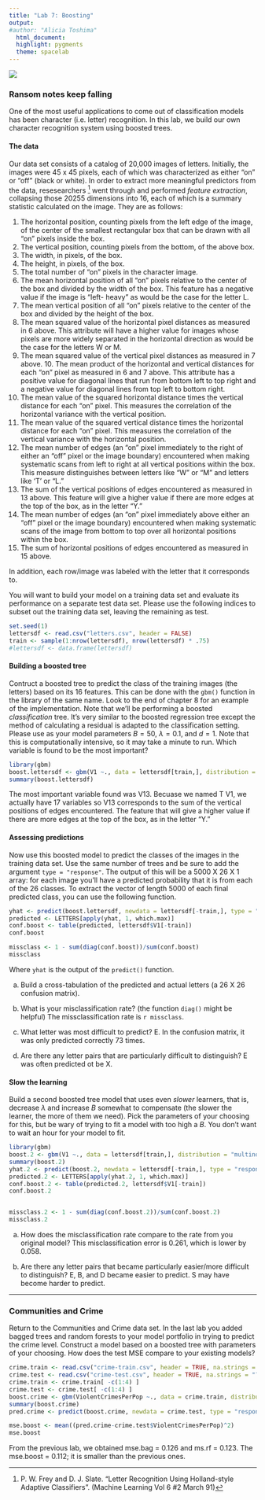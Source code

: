 ```yaml
---
title: "Lab 7: Boosting"
output: 
#author: "Alicia Toshima"
  html_document: 
  highlight: pygments
  theme: spacelab
---
```


<img src="http://andrewpbray.github.io/math-243/assets/figs/letters.png" align = "middle"> 

### Ransom notes keep falling

One of the most useful applications to come out of classification models has been character (i.e. letter) recognition. In this lab, we build our own character recognition system using boosted trees.

#### The data
Our data set consists of a catalog of 20,000 images of letters. Initially, the images were 45 x 45 pixels, each of which was characterized as either "on" or "off" (black or white). In order to extract more meaningful predictors from the data, resesearchers [^1] went through and performed *feature extraction*, collapsing those 20255 dimensions into 16, each of which is a summary statistic calculated on the image. They are as follows:

1. The horizontal position, counting pixels from the left edge of the image, of the center of the smallest rectangular box that can be drawn with all "on" pixels inside the box.
2. The vertical position, counting pixels from the bottom, of the above box.
3. The width, in pixels, of the box.
4. The height, in pixels, of the box.
5. The total number of "on" pixels in the character image.
6. The mean horizontal position of all "on" pixels relative to the center of the box and divided by the width of the box. This feature has a negative value if the image is "left- heavy" as would be the case for the letter L.
7. The mean vertical position of all "on" pixels relative to the center of the box and divided by the height of the box.
8. The mean squared value of the horizontal pixel distances as measured in 6 above. This attribute will have a higher value for images whose pixels are more widely separated in the horizontal direction as would be the case for the letters W or M.
9. The mean squared value of the vertical pixel distances as measured in 7 above. 10. The mean product of the horizontal and vertical distances for each "on" pixel as measured in 6 and 7 above. This attribute has a positive value for diagonal lines that run from bottom left to top right and a negative value for diagonal lines from top left to bottom right.
11. The mean value of the squared horizontal distance times the vertical distance for each "on" pixel. This measures the correlation of the horizontal variance with the vertical position.
12. The mean value of the squared vertical distance times the horizontal distance for each "on" pixel. This measures the correlation of the vertical variance with the horizontal position.
13. The mean number of edges (an "on" pixel immediately to the right of either an "off" pixel or the image boundary) encountered when making systematic scans from left to right at all vertical positions within the box. This measure distinguishes between letters like "W" or "M" and letters like 'T' or "L."
14. The sum of the vertical positions of edges encountered as measured in 13 above. This feature will give a higher value if there are more edges at the top of the box, as in the letter "Y."
15. The mean number of edges (an "on" pixel immediately above either an "off" pixel or the image boundary) encountered when making systematic scans of the image from bottom to top over all horizontal positions within the box.
16. The sum of horizontal positions of edges encountered as measured in 15 above.

In addition, each row/image was labeled with the letter that it corresponds to.

You will want to build your model on a training data set and evaluate its performance on a separate test data set. Please use the following indices to subset out the training data set, leaving the remaining as test.

```r
set.seed(1)
lettersdf <- read.csv("letters.csv", header = FALSE)
train <- sample(1:nrow(lettersdf), nrow(lettersdf) * .75)
#lettersdf <- data.frame(lettersdf)

```


#### Building a boosted tree

Contruct a boosted tree to predict the class of the training images (the letters) based on its 16 features. This can be done with the `gbm()` function in the library of the same name. Look to the end of chapter 8 for an example of the implementation. Note that we'll be performing a boosted *classification* tree. It's very similar to the boosted regression tree except the method of calculating a residual is adapted to the classification setting. Please use as your model parameters $B = 50$, $\lambda = 0.1$, and $d = 1$. Note that this is computationally intensive, so it may take a minute to run. Which variable is found to be the most important?

```r
library(gbm)
boost.lettersdf <- gbm(V1 ~., data = lettersdf[train,], distribution = "multinomial", n.trees = 50, interaction.depth = 1, shrinkage = 0.1)
summary(boost.lettersdf)
```
The most important variable found was V13. Becuase we named T V1, we actually have 17 variables so V13 corresponds to the sum of the vertical positions of edges encountered. The feature that will give a higher value if there are more edges at the top of the box, as in the letter "Y."

#### Assessing predictions

Now use this boosted model to predict the classes of the images in the training data set. Use the same number of trees and be sure to add the argument `type = "response"`. The output of this will be a 5000 X 26 X 1 array: for each image you'll have a predicted probability that it is from each of the 26 classes. To extract the vector of length 5000 of each final predicted class, you can use the following function.

```r
yhat <- predict(boost.lettersdf, newdata = lettersdf[-train,], type = "response", n.trees = 50)
predicted <- LETTERS[apply(yhat, 1, which.max)]
conf.boost <- table(predicted, lettersdf$V1[-train])
conf.boost

missclass <- 1 - sum(diag(conf.boost))/sum(conf.boost)
missclass

```

Where `yhat` is the output of the `predict()` function.

a. Build a cross-tabulation of the predicted and actual letters (a 26 X 26 confusion matrix).

b. What is your misclassification rate? (the function `diag()` might be helpful)
The missclassification rate is `r missclass`.

c. What letter was most difficult to predict?
E. In the confusion matrix, it was only predicted correctly 73 times. 

d. Are there any letter pairs that are particularly difficult to distinguish?
E was often predicted ot be X. 

#### Slow the learning

Build a second boosted tree model that uses even *slower* learners, that is, decrease $\lambda$ and increase $B$ somewhat to compensate (the slower the learner, the more of them we need). Pick the parameters of your choosing for this, but be wary of trying to fit a model with too high a $B$. You don't want to wait an hour for your model to fit.

```r
library(gbm)
boost.2 <- gbm(V1 ~., data = lettersdf[train,], distribution = "multinomial", n.trees = 1000, interaction.depth = 1, shrinkage = 0.01)
summary(boost.2)
yhat.2 <- predict(boost.2, newdata = lettersdf[-train,], type = "response", n.trees = 1000)
predicted.2 <- LETTERS[apply(yhat.2, 1, which.max)]
conf.boost.2 <- table(predicted.2, lettersdf$V1[-train])
conf.boost.2


missclass.2 <- 1 - sum(diag(conf.boost.2))/sum(conf.boost.2)
missclass.2
```

a. How does the misclassification rate compare to the rate from you original model?
This misclassification error is 0.261, which is lower by 0.058.
 
b. Are there any letter pairs that became particularly easier/more difficult to distinguish?
E, B, and D became easier to predict. S may have become harder to predict. 

* * *

### Communities and Crime

Return to the Communities and Crime data set. In the last lab you added bagged trees and random forests to your model portfolio in trying to predict the crime level. Construct a model based on a boosted tree with parameters of your choosing. How does the test MSE compare to your existing models?

```r
crime.train <- read.csv("crime-train.csv", header = TRUE, na.strings = "?")
crime.test <- read.csv("crime-test.csv", header = TRUE, na.strings = "?")
crime.train <- crime.train[ -c(1:4) ]
crime.test <- crime.test[ -c(1:4) ]
boost.crime <- gbm(ViolentCrimesPerPop ~., data = crime.train, distribution = "multinomial", n.trees = 50, interaction.depth = 1, shrinkage = 0.1)
summary(boost.crime)
pred.crime <- predict(boost.crime, newdata = crime.test, type = "response", n.trees = 50)

mse.boost <- mean((pred.crime-crime.test$ViolentCrimesPerPop)^2)
mse.boost
```
From the previous lab, we obtained mse.bag = 0.126 and ms.rf = 0.123. The mse.boost = 0.112; it is smaller than the previous ones.

[^1]: P. W. Frey and D. J. Slate. "Letter Recognition Using Holland-style Adaptive Classifiers". (Machine Learning Vol 6 #2 March 91) 
